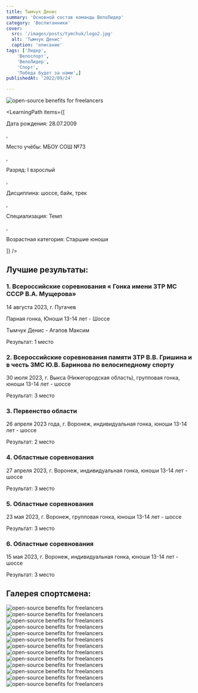 ```yaml
---
title: Тымчук Денис
summary: 'Основной состав команды ВелоЛидер'
category: 'Воспитанники'
cover:
  src: '/images/posts/tymchuk/logo2.jpg'
  alt: 'Тымчук Денис'
  caption: 'описание'
tags: ['Лидер',
    'Велоспорт',
    'ВелоЛидер',
    'Спорт',
    'Победа будет за нами',]
publishedAt: '2022/09/24'

---
```

<CardLeaders>
<Image
  src="/images/posts/tymchuk/logo2.jpg"
  alt="open-source benefits for freelancers"
/>

<LearningPath
  items={[
    <p>Дата рождения: 28.07.2009</p>,
    <p>Место учёбы: МБОУ СОШ №73</p>,
    <p>Разряд: I взрослый</p>,
    <p>Дисциплина: шоссе, байк, трек</p>,
    <p>Специализация: Темп</p>,
    <p>Возрастная категория: Старшие юноши</p>
  ]}
/>
</CardLeaders>

## Лучшие результаты:

### 1. Всероссийские соревнования « Гонка имени ЗТР МС СССР В.А. Мущерова» 

14 августа 2023, г. Пугачев 

Парная гонка, Юноши 13-14 лет - Шоссе 
 
Тымчук Денис - Агапов Максим 

Результат: 1 место 

### 2. Всероссийские соревнования памяти ЗТР В.В. Гришина и в честь ЗМС Ю.В. Баринова по велосипедному спорту 

30 июля 2023, г. Выкса (Нижегородская область), групповая гонка, юноши 13-14 лет - шоссе 

Результат: 3 место 

### 3. Первенство области 

26 апреля 2023 года, г. Воронеж, индивидуальная гонка, юноши 13-14 лет - шоссе 

Результат: 2 место 

### 4. Областные соревнования 

27 апреля 2023, г. Воронеж, индивидуальная гонка, юноши 13-14 лет - шоссе 

Результат: 3 место 

### 5. Областные соревнования 

23 мая 2023, г. Воронеж, групповая гонка, юноши 13-14 лет - шоссе 

Результат: 3 место 

### 6. Областные соревнования 

15 мая 2023, г. Воронеж, индивидуальная гонка, юноши 13-14 лет - шоссе 

Результат: 3 место 


## Галерея спортсмена:
<Image
  src="/images/posts/tymchuk/1.jpg"
  alt="open-source benefits for freelancers"
/>
<Image
  src="/images/posts/tymchuk/2.jpg"
  alt="open-source benefits for freelancers"
/>
<Image
  src="/images/posts/tymchuk/4.jpg"
  alt="open-source benefits for freelancers"
/>
<Image
  src="/images/posts/tymchuk/5.jpg"
  alt="open-source benefits for freelancers"
/>
<Image
  src="/images/posts/tymchuk/6.jpg"
  alt="open-source benefits for freelancers"
/>
<Image
  src="/images/posts/tymchuk/3.jpg"
  alt="open-source benefits for freelancers"
/>
<Image
  src="/images/posts/tymchuk/7.jpg"
  alt="open-source benefits for freelancers"
/>
<Image
  src="/images/posts/tymchuk/8.jpg"
  alt="open-source benefits for freelancers"
/>
<Image
  src="/images/posts/tymchuk/9.jpg"
  alt="open-source benefits for freelancers"
/>
<Image
  src="/images/posts/tymchuk/10.jpg"
  alt="open-source benefits for freelancers"
/>
<Image
  src="/images/posts/tymchuk/11.jpg"
  alt="open-source benefits for freelancers"
/>
<Image
  src="/images/posts/tymchuk/12.jpg"
  alt="open-source benefits for freelancers"
/>
<Image
  src="/images/posts/tymchuk/13.jpg"
  alt="open-source benefits for freelancers"
/>



